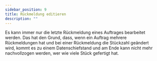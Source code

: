 ```yaml
---
sidebar_position: 9
title: Rückmeldung editieren
description: ""
---
```


<div className="background-container">
    Es kann immer nur die letzte Rückmeldung eines Auftrages bearbeitet werden. 
    Das hat den Grund, dass, wenn ein Auftrag mehrere Rückmeldungen hat und bei einer Rückmeldung die Stückzahl geändert wird, 
    kommt es zu einem Datenschiefstand und am Ende kann nicht mehr nachvollzogen werden, wer wie viele Stück gefertigt hat.
</div>
<br/>

<div className="background-container">
    <EditFeedbackCarousel/>
</div>